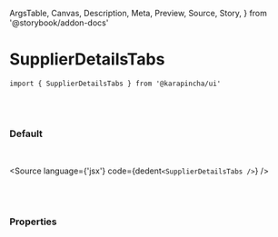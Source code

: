   ArgsTable,
  Canvas,
  Description,
  Meta,
  Preview,
  Source,
  Story,
} from '@storybook/addon-docs'


<Meta title='01. Atoms / SupplierDetailsTabs' component={SupplierDetailsTabs} />

# SupplierDetailsTabs

`import { SupplierDetailsTabs } from '@karapincha/ui'`

<br />
<br />

### Default

<br />

<Story name='Default'>
  <div className='doc-story__preview' style={{ zoom: '100%' }}>
    <div className='flex items-center gap-4'>
      <SupplierDetailsTabs />
    </div>
  </div>
</Story>

<Source language={'jsx'} code={dedent`<SupplierDetailsTabs />`} />

<br />
<br />

### Properties

<ArgsTable of={SupplierDetailsTabs} />
